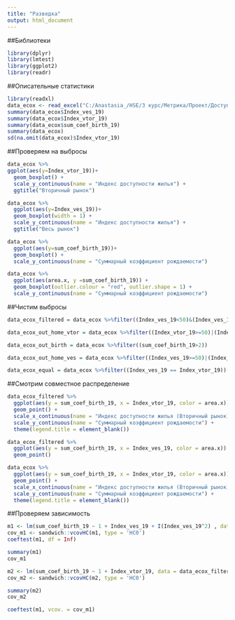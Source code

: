 ---
title: "Разведка"
output: html_document
---

##Библиотеки

```{r}
library(dplyr)        
library(lmtest)       
library(ggplot2)
library(readr)
```

##Описательные статистики

```{r}
library(readxl)
data_ecox <- read_excel("C:/Anastasia_/HSE/3 курс/Метрика/Проект/Доступность жилья/data_ecox.xlsx")
summary(data_ecox$Index_ves_19)
summary(data_ecox$Index_vtor_19)
summary(data_ecox$sum_coef_birth_19)
summary(data_ecox)
sd(na.omit(data_ecox)$Index_vtor_19)
```


##Проверяем на выбросы

```{r}  
data_ecox %>% 
ggplot(aes(y=Index_vtor_19))+
  geom_boxplot() +
  scale_y_continuous(name = "Индекс доступности жилья") +
  ggtitle("Вторичный рынок")

data_ecox %>%
  ggplot(aes(y=Index_ves_19))+
  geom_boxplot(width = 1) +
  scale_y_continuous(name = "Индекс доступности жилья") +
  ggtitle("Весь рынок")

data_ecox %>%
  ggplot(aes(y=sum_coef_birth_19))+
  geom_boxplot() +
  scale_y_continuous(name = "Суммарный коэффициент рождаемости") 

data_ecox %>%
  ggplot(aes(area.x, y =sum_coef_birth_19)) +
  geom_boxplot(outlier.colour = "red", outlier.shape = 1) +
  scale_y_continuous(name = "Суммарный коэффициент рождаемости")
```


##Чистим выбросы

```{r}
data_ecox_filtered = data_ecox %>%filter((Index_ves_19<50)&(Index_ves_19>25)) %>% filter(Index_vtor_19<50) %>% filter(sum_coef_birth_19<2)

data_ecox_out_home_vtor = data_ecox %>%filter((Index_vtor_19>=50)|(Index_vtor_19<=26))

data_ecox_out_birth = data_ecox %>%filter((sum_coef_birth_19>2))

data_ecox_out_home_ves = data_ecox %>%filter((Index_ves_19>=50)|(Index_ves_19<=25))

data_ecox_equal = data_ecox %>%filter((Index_ves_19 == Index_vtor_19))
```

##Смотрим совместное распределение

```{r}
data_ecox_filtered %>% 
  ggplot(aes(y = sum_coef_birth_19, x = Index_vtor_19, color = area.x)) + 
  geom_point() +
  scale_x_continuous(name = "Индекс доступности жилья (Вторичный рынок)") +
  scale_y_continuous(name = "Суммарный коэффициент рождаемости") +
  theme(legend.title = element_blank())

data_ecox_filtered %>% 
  ggplot(aes(y = sum_coef_birth_19, x = Index_ves_19, color = area.x)) + 
  geom_point()

data_ecox %>% 
  ggplot(aes(y = sum_coef_birth_19, x = Index_vtor_19, color = area.x)) + 
  geom_point() +
  scale_x_continuous(name = "Индекс доступности жилья (Вторичный рынок)") +
  scale_y_continuous(name = "Суммарный коэффициент рождаемости") +
  theme(legend.title = element_blank())

```

##Проверяем зависимость

```{r}

m1 <- lm(sum_coef_birth_19 ~ 1 + Index_ves_19 + I(Index_ves_19^2) , data = data_ecox_filtered)
cov_m1 <- sandwich::vcovHC(m1, type = 'HC0') 
coeftest(m1, df = Inf)

summary(m1)
cov_m1

m2 <- lm(sum_coef_birth_19 ~ 1 + Index_vtor_19, data = data_ecox_filtered)
cov_m2 <- sandwich::vcovHC(m2, type = 'HC0') 

summary(m2)
cov_m2

coeftest(m1, vcov. = cov_m1)
```


